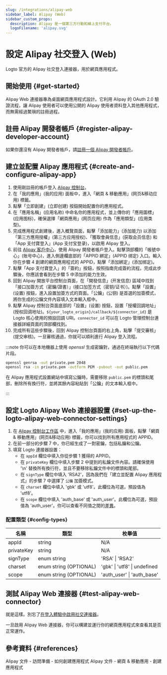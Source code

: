 ```yaml
---
slug: /integrations/alipay-web
sidebar_label: Alipay (Web)
sidebar_custom_props:
  description: Alipay 是一個第三方行動和線上支付平台。
  logoFilename: 'alipay.svg'
---
```



# 設定 Alipay 社交登入 (Web)

Logto 官方的 Alipay 社交登入連接器，用於網頁應用程式。

<GuideTip />

## 開始使用 \{#get-started}

Alipay Web 連接器專為桌面網頁應用程式設計。它利用 Alipay 的 OAuth 2.0 驗證流程，讓 Alipay 使用者可以使用公開的 Alipay 使用者資料登入其他應用程式，而無需經過繁瑣的註冊過程。

## 註冊 Alipay 開發者帳戶 \{#register-alipay-developer-account}

如果你還沒有 Alipay 開發者帳戶，請[註冊一個 Alipay 開發者帳戶](https://certifyweb.alipay.com/certify/reg/guide#/)。

## 建立並配置 Alipay 應用程式 \{#create-and-configure-alipay-app}

1. 使用剛註冊的帳戶登入 [Alipay 控制台](https://open.alipay.com/)。
2. 在「我的應用」(我的应用) 面板中，進入「網頁 & 移動應用」(网页&移动应用) 標籤。
3. 點擊「立即創建」(立即创建) 按鈕開始配置你的應用程式。
4. 在「應用名稱」(应用名称) 中命名你的應用程式，並上傳你的「應用圖標」(应用图标)，確保選擇「網頁應用」(网页应用) 作為「應用類型」(应用类型)。
5. 完成應用程式創建後，進入概覽頁面，點擊「添加能力」(添加能力) 以添加「第三方應用授權」(第三方应用授权)、「獲取會員信息」(获取会员信息) 和「App 支付寶登入」(App 支付宝登录)，以啟用 Alipay 登入。
6. 前往 [Alipay 客戶中心](https://b.alipay.com/index2.htm)，使用 Alipay 開發者帳戶登入。點擊頂部欄的「帳號中心」(账号中心)，進入側邊欄底部的「APPID 綁定」(APPID 绑定) 入口。輸入你在步驟 4 創建的網頁應用程式的 APPID，點擊「添加綁定」(添加绑定)。
7. 點擊「App 支付寶登入」的「簽約」按鈕，按照指南完成簽約流程。完成此步驟後，你應該會看到在步驟 5 中添加的能力生效。
8. 回到 Alipay 開放平台控制台頁面，在「開發信息」(开发信息) 區域中找到「接口加簽方式（密鑰/證書）」(接口加签方式（密钥/证书）)。點擊「設置」(设置) 按鈕，進入設置加簽方式的頁面。「公鑰」(公钥) 是首選的加簽模式，將你生成的公鑰文件內容填入文本輸入框中。
9. 點擊 Alipay 控制台頁面底部的「設置」(设置) 按鈕，設置「授權回調地址」(授权回调地址)。`${your_logto_origin}/callback/${connector_id}` 是 Logto 核心使用的預設回調 URI。`connector_id` 可以在 Logto 管理控制台連接器詳細頁面的頂部欄找到。
10. 完成所有這些步驟後，回到 Alipay 控制台頁面的右上角，點擊「提交審核」(提交审核)。一旦審核通過，你就可以順利進行 Alipay 登入流程。

:::note
你可以在本地機器上使用 _openssl_ 生成密鑰對，通過在終端執行以下代碼片段。

```bash
openssl genrsa -out private.pem 2048
openssl rsa -in private.pem -outform PEM -pubout -out public.pem
```

在 Alipay 應用程式設置網站中填寫公鑰時，需要移除 `public.pem` 的標頭和尾部，刪除所有換行符，並將其餘內容粘貼到「公鑰」的文本輸入框中。

:::

## 設定 Logto Alipay Web 連接器設置 \{#set-up-the-logto-alipay-web-connector-settings}

1. 在 [Alipay 控制台工作區](https://open.alipay.com/dev/workspace) 中，進入「我的應用」(我的应用) 面板，點擊「網頁 & 移動應用」(网页&移动应用) 標籤，你可以找到所有應用程式的 APPID。
2. 在前一部分的步驟 7 中，你已經生成了一對密鑰，包括私鑰和公鑰。
3. 填寫 Logto 連接器設置：
   - 在 `appId` 欄位中填入你從步驟 1 獲得的 APPID。
   - 在 `privateKey` 欄位中填入步驟 2 中提到的私鑰文件內容。請確保使用 '\n' 替換所有換行符，並且不要移除私鑰文件中的標頭和尾部。
   - 在 `signType` 欄位中填入 'RSA2'，因為我們在「建立並配置 Alipay 應用程式」的步驟 7 中選擇了 `公鑰` 加簽模式。
   - 在 `charset` 欄位中填入 'gbk' 或 'utf8'。此欄位為可選，預設值為 'utf8'。
   - 在 `scope` 欄位中填入 'auth_base' 或 'auth_user'。此欄位為可選，預設值為 'auth_user'。你可以查看不同值之間的[差異](https://opendocs.alipay.com/fw/api/105942)。

### 配置類型 \{#config-types}

| 名稱       | 類型                   | 枚舉值                       |
| ---------- | ---------------------- | ---------------------------- |
| appId      | string                 | N/A                          |
| privateKey | string                 | N/A                          |
| signType   | enum string            | 'RSA' \| 'RSA2'              |
| charset    | enum string (OPTIONAL) | 'gbk' \| 'utf8' \| undefined |
| scope      | enum string (OPTIONAL) | 'auth_user' \| 'auth_base'   |

## 測試 Alipay Web 連接器 \{#test-alipay-web-connector}

就是這樣。別忘了[在登入體驗中啟用社交連接器](/connectors/social-connectors/#enable-social-sign-in)。

一旦啟用 Alipay Web 連接器，你可以構建並運行你的網頁應用程式來查看其是否正常運作。

## 參考資料 \{#references}

<Url href="https://opendocs.alipay.com/support/01rau6">
  Alipay 文件 - 訪問準備 - 如何創建應用程式
</Url>

<Url href="https://opendocs.alipay.com/open/200/105310">
  Alipay 文件 - 網頁 & 移動應用 - 創建應用程式
</Url>
